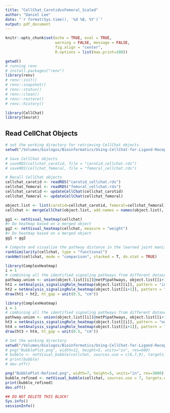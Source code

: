 ```yaml
---
title: "CellChat_CarotidvsFemoral_Scaled"
author: "Daniel Lee"
date: "`r format(Sys.time(), '%d %B, %Y')`"
output: pdf_document
---
```


```r
knitr::opts_chunk$set(echo = TRUE, eval = TRUE,  
                      warning = FALSE, message = FALSE, 
                      fig.align = "center",
                      R.options = list(max.print=100))
```

```r
getwd()
# running renv
# install.packages("renv")
library(renv)
# renv::init()
# renv::snapshot()
# renv::status()
# renv::clean()
# renv::restore()
# renv::history()
```

```r
library(CellChat)
library(Seurat)
```

## Read CellChat Objects
```r
# set the working directory for retrieving CellChat objects
setwd("/Volumes/biologos/Bioinformatics/Using-CellChat-for-Ligand-Receptor-Network-Analysis/CellChatObjects")

# Save CellChat objects
# saveRDS(cellchat_carotid, file = "carotid_cellchat.rds")
# saveRDS(cellchat_femoral, file = "femoral_cellchat.rds")

# Recall CellChat objects
cellchat_carotid <- readRDS("carotid_cellchat.rds")
cellchat_femoral <- readRDS("femoral_cellchat.rds")
cellchat_carotid <- updateCellChat(cellchat_carotid)
cellchat_femoral <- updateCellChat(cellchat_femoral)
```

```r
object.list <- list(carotid=cellchat_carotid, femoral=cellchat_femoral)
cellchat <- mergeCellChat(object.list, add.names = names(object.list), cell.prefix = TRUE)
```

```r
gg1 <- netVisual_heatmap(cellchat)
#> Do heatmap based on a merged object
gg2 <- netVisual_heatmap(cellchat, measure = "weight")
#> Do heatmap based on a merged object
gg1 + gg2
```

```r
# Compute and visualize the pathway distance in the learned joint manifold
rankSimilarity(cellchat, type = "functional")
rankNet(cellchat, mode = "comparison", stacked = T, do.stat = TRUE)
```

```r
library(ComplexHeatmap)
i = 1
# combining all the identified signaling pathways from different datasets 
pathway.union <- union(object.list[[i]]@netP$pathways, object.list[[i+1]]@netP$pathways)
ht1 = netAnalysis_signalingRole_heatmap(object.list[[i]], pattern = "incoming", signaling = pathway.union, title = names(object.list)[i], width = 5, height = 6)
ht2 = netAnalysis_signalingRole_heatmap(object.list[[i+1]], pattern = "incoming", signaling = pathway.union, title = names(object.list)[i+1], width = 5, height = 6)
draw(ht1 + ht2, ht_gap = unit(0.5, "cm"))
```

```r
library(ComplexHeatmap)
i = 1
# combining all the identified signaling pathways from different datasets 
pathway.union <- union(object.list[[i]]@netP$pathways, object.list[[i+1]]@netP$pathways)
ht3 = netAnalysis_signalingRole_heatmap(object.list[[i]], pattern = "outgoing", signaling = pathway.union, title = names(object.list)[i], width = 5, height = 6)
ht4 = netAnalysis_signalingRole_heatmap(object.list[[i+1]], pattern = "outgoing", signaling = pathway.union, title = names(object.list)[i+1], width = 5, height = 6)
draw(ht3 + ht4, ht_gap = unit(0.5, "cm"))
```
```r
# Set the working directory 
setwd("/Volumes/biologos/Bioinformatics/Using-CellChat-for-Ligand-Receptor-Network-Analysis/Visuals/Comparison")
# png("BubblePlot.png", width=12, height=5, units="in", res=600)
# bubble <- netVisual_bubble(cellchat, sources.use = c(6,7,9), targets.use = c(1,3,4,8,10), comparison = c(1, 2), remove.isolate = TRUE, angle.x=45, thresh = 0.05, font.size = 7)
# print(bubble)
# dev.off()

png("BubblePlot-Refined.png", width=7, height=5, units="in", res=3000)
bubble_refined <- netVisual_bubble(cellchat, sources.use = 7, targets.use = c(1,3,4,8,10), comparison = c(1, 2), remove.isolate = TRUE, angle.x=45, thresh = 0.05, font.size = 5.5)
print(bubble_refined)
dev.off()
```

```r
## DO NOT DELETE THIS BLOCK!
Sys.info()
sessionInfo()
```